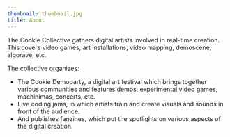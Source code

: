 ```yaml
---
thumbnail: thumbnail.jpg
title: About
---
```


The Cookie Collective gathers digital artists involved in real-time creation. This covers video games, art installations, video mapping, demoscene, algorave, etc.

The collective organizes:

- The Cookie Demoparty, a digital art festival which brings together various communities and features demos, experimental video games, machinimas, concerts, etc.
- Live coding jams, in which artists train and create visuals and sounds in front of the audience.
- And publishes fanzines, which put the spotlights on various aspects of the digital creation.
